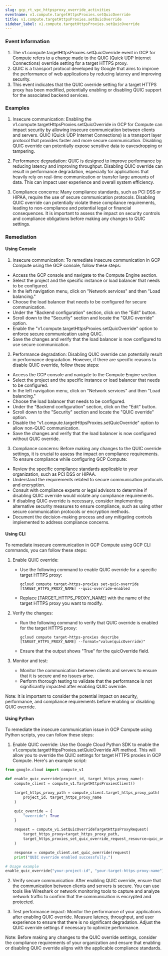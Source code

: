 ```yaml
--- 
slug: gcp_rt_vpc_httpsproxy_override_activities
eventname: v1.compute.targetHttpsProxies.setQuicOverride
title: v1.compute.targetHttpsProxies.setQuicOverride
sidebar_label: v1.compute.targetHttpsProxies.setQuicOverride
---
```

                       
### Event Information

1. The v1.compute.targetHttpsProxies.setQuicOverride event in GCP for Compute refers to a change made to the QUIC (Quick UDP Internet Connections) override setting for a target HTTPS proxy.
2. QUIC is a transport protocol developed by Google that aims to improve the performance of web applications by reducing latency and improving security.
3. This event indicates that the QUIC override setting for a target HTTPS proxy has been modified, potentially enabling or disabling QUIC support for the associated backend services.


### Examples

1. Insecure communication: Enabling the v1.compute.targetHttpsProxies.setQuicOverride in GCP for Compute can impact security by allowing insecure communication between clients and servers. QUIC (Quick UDP Internet Connections) is a transport layer protocol that provides faster and more secure communication. Disabling QUIC override can potentially expose sensitive data to eavesdropping or tampering.

2. Performance degradation: QUIC is designed to improve performance by reducing latency and improving throughput. Disabling QUIC override can result in performance degradation, especially for applications that heavily rely on real-time communication or transfer large amounts of data. This can impact user experience and overall system efficiency.

3. Compliance concerns: Many compliance standards, such as PCI DSS or HIPAA, require the use of secure communication protocols. Disabling QUIC override can potentially violate these compliance requirements, leading to non-compliance and potential legal or financial consequences. It is important to assess the impact on security controls and compliance obligations before making any changes to QUIC settings.

### Remediation

#### Using Console

1. Insecure communication: To remediate insecure communication in GCP Compute using the GCP console, follow these steps:

- Access the GCP console and navigate to the Compute Engine section.
- Select the project and the specific instance or load balancer that needs to be configured.
- In the left navigation menu, click on "Network services" and then "Load balancing."
- Choose the load balancer that needs to be configured for secure communication.
- Under the "Backend configuration" section, click on the "Edit" button.
- Scroll down to the "Security" section and locate the "QUIC override" option.
- Enable the "v1.compute.targetHttpsProxies.setQuicOverride" option to enforce secure communication using QUIC.
- Save the changes and verify that the load balancer is now configured to use secure communication.

2. Performance degradation: Disabling QUIC override can potentially result in performance degradation. However, if there are specific reasons to disable QUIC override, follow these steps:

- Access the GCP console and navigate to the Compute Engine section.
- Select the project and the specific instance or load balancer that needs to be configured.
- In the left navigation menu, click on "Network services" and then "Load balancing."
- Choose the load balancer that needs to be configured.
- Under the "Backend configuration" section, click on the "Edit" button.
- Scroll down to the "Security" section and locate the "QUIC override" option.
- Disable the "v1.compute.targetHttpsProxies.setQuicOverride" option to allow non-QUIC communication.
- Save the changes and verify that the load balancer is now configured without QUIC override.

3. Compliance concerns: Before making any changes to the QUIC override settings, it is crucial to assess the impact on compliance requirements. To ensure compliance while configuring GCP Compute:

- Review the specific compliance standards applicable to your organization, such as PCI DSS or HIPAA.
- Understand the requirements related to secure communication protocols and encryption.
- Consult with compliance experts or legal advisors to determine if disabling QUIC override would violate any compliance requirements.
- If disabling QUIC override is necessary, consider implementing alternative security measures to ensure compliance, such as using other secure communication protocols or encryption methods.
- Document the decision-making process and any mitigating controls implemented to address compliance concerns.

#### Using CLI

To remediate insecure communication in GCP Compute using GCP CLI commands, you can follow these steps:

1. Enable QUIC override:
   - Use the following command to enable QUIC override for a specific target HTTPS proxy:
     ```
     gcloud compute target-https-proxies set-quic-override [TARGET_HTTPS_PROXY_NAME] --quic-override-enabled
     ```
   - Replace [TARGET_HTTPS_PROXY_NAME] with the name of the target HTTPS proxy you want to modify.

2. Verify the changes:
   - Run the following command to verify that QUIC override is enabled for the target HTTPS proxy:
     ```
     gcloud compute target-https-proxies describe [TARGET_HTTPS_PROXY_NAME] --format="value(quicOverride)"
     ```
   - Ensure that the output shows "True" for the quicOverride field.

3. Monitor and test:
   - Monitor the communication between clients and servers to ensure that it is secure and no issues arise.
   - Perform thorough testing to validate that the performance is not significantly impacted after enabling QUIC override.

Note: It is important to consider the potential impact on security, performance, and compliance requirements before enabling or disabling QUIC override.

#### Using Python

To remediate the insecure communication issue in GCP Compute using Python scripts, you can follow these steps:

1. Enable QUIC override: Use the Google Cloud Python SDK to enable the v1.compute.targetHttpsProxies.setQuicOverride API method. This will allow you to override the QUIC settings for target HTTPS proxies in GCP Compute. Here's an example script:

```python
from google.cloud import compute_v1

def enable_quic_override(project_id, target_https_proxy_name):
    compute_client = compute_v1.TargetHttpsProxiesClient()

    target_https_proxy_path = compute_client.target_https_proxy_path(
        project_id, target_https_proxy_name
    )

    quic_override = {
        "override": True
    }

    request = compute_v1.SetQuicOverrideTargetHttpsProxyRequest(
        target_https_proxy=target_https_proxy_path,
        target_https_proxies_set_quic_override_request_resource=quic_override
    )

    response = compute_client.set_quic_override(request)
    print("QUIC override enabled successfully.")

# Usage example
enable_quic_override("your-project-id", "your-target-https-proxy-name")
```

2. Verify secure communication: After enabling QUIC override, ensure that the communication between clients and servers is secure. You can use tools like Wireshark or network monitoring tools to capture and analyze network traffic to confirm that the communication is encrypted and protected.

3. Test performance impact: Monitor the performance of your applications after enabling QUIC override. Measure latency, throughput, and user experience to ensure that there is no significant degradation. Adjust the QUIC override settings if necessary to optimize performance.

Note: Before making any changes to the QUIC override settings, consider the compliance requirements of your organization and ensure that enabling or disabling QUIC override aligns with the applicable compliance standards.


 